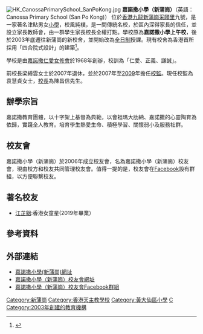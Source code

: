 [[File:HK_CanossaPrimarySchool_SanPoKong.jpg|thumb]]
'''嘉諾撒小學（新蒲崗）'''（英語：Canossa Primary School (San Po Kong)） 位於[[香港|香港]][[九龍|九龍]][[新蒲崗|新蒲崗]][[采頤里|采頤里]]九號，是一家著名津貼男女[[小學|小學]]，校風純樸，是一間傳統名校，於區內深得家長的信任，並設立家長教師會，由一群學生家長校長全權打點。學校原為'''嘉諾撒小學上午校'''，後於2003年底遷往新蒲崗的新校舍，並開始改為[[全日制|全日制]]授課。現有校舍為香港首所採用「四合院式設計」的建築<ref>{{Cite web |url=http://kkp.org.hk/node/3511 |title=教院學校建築設計展 |work=公敎報 |publisher=天主教香港教區 |date=2012-09-28 |accessdate=2019-07-06 |deadurl=no |archive-date=2019-07-06 |archive-url=https://web.archive.org/web/20190706014206/http://kkp.org.hk/node/3511 }}</ref>。

學校是由[[嘉諾撒仁愛女修會|嘉諾撒仁愛女修會]]於1968年創辦，校訓為「仁愛、正義、謙誠」。

前校長梁綺雲女士於2007年退休，並於2007年至[[2009|2009]]年擔任[[校監|校監]]。現任校監為袁慧貞女士，[[校長|校長]]為陳昌信先生。

==辦學宗旨==

嘉諾撒教育團體，以十字架上基督為典範，以會祖瑪大肋納、嘉諾撒的心靈陶育為依歸，實踐全人教育。培育學生熱愛生命、積極學習、關懷弱小及服務社群。

==校友會==
嘉諾撒小學（新蒲崗）於2006年成立校友會，名為嘉諾撒小學（新蒲崗）校友會，現由校方和校友共同管理校友會。值得一提的是，校友會在[[Facebook|Facebook]]設有群組，以方便聯繫校友。
==著名校友==
*[[江芷銦|江芷銦]]:香港女童星(2019年畢業）

== 參考資料 ==
{{reflist}}
{{noteFoot}}
==外部連結==
* [http://www.cps.edu.hk 嘉諾撒小學(新蒲崗)網址]{{Wayback|url=http://www.cps.edu.hk/ |date=20201028150517 }}
* [http://www.cpsau.org.hk 嘉諾撒小學（新蒲崗）校友會網址]{{Wayback|url=http://www.cpsau.org.hk/ |date=20200130212211 }}
* [http://www.facebook.com/home.php#/group.php?gid=42811096044 嘉諾撒小學（新蒲崗）校友會Facebook群組 ]{{Wayback|url=http://www.facebook.com/home.php#/group.php?gid=42811096044 |date=20080924153115 }}

[[Category:新蒲崗|Category:新蒲崗]]
[[Category:香港天主教學校|Category:香港天主教學校]]
[[Category:黃大仙區小學|Category:黃大仙區小學]]
[[Category:嘉諾撒仁愛女修會|C]]
[[Category:2003年創建的教育機構|Category:2003年創建的教育機構]]
